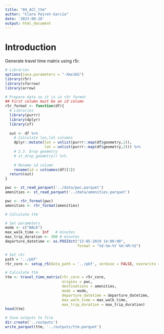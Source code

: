 ```yaml
---
title: "04_ACC_ttm"
author: "Clara Peiret-García"
date: '2023-08-28'
output: html_document
---
```


# Introduction
Generate travel time matrix using r5r.

```r
# Libraries
options(java.parameters = "-Xmx16G")
library(r5r)
library(sfarrow)
library(arrow)
```

```r
# Prepare data so it is in r5r format
## First column must be an id column
r5r_format <- function(df){
  # Libraries
  library(purrr)
  library(dplyr)
  library(sf)
  
  out <- df %>% 
    # Calculate lon,lat columns
    dplyr::mutate(lon = unlist(purrr::map(df$geometry,1)),
                  lat = unlist(purrr::map(df$geometry,2))) %>%
    # 2.3. Drop geometry
    # st_drop_geometry() %>%
    
    # Rename id column
    rename(id = colnames(df)[1])
  return(out)
}

pwc <- st_read_parquet('../data/pwc.parquet')
amenities <- st_read_parquet('../data/amenities.parquet')

pwc <- r5r_format(pwc)
amenities <- r5r_format(amenities)


```

```r
# Calculate ttm

# Set parameters
mode <- c("WALK")
max_walk_time <- Inf   # minutes
max_trip_duration <- 300 # minutes
departure_datetime <- as.POSIXct("13-05-2019 14:00:00",
                                 format = "%d-%m-%Y %H:%M:%S")

# Set r5r
path = '../pbf'
r5r_core <- setup_r5(data_path = '../pbf', verbose = FALSE, overwrite = FALSE)
```

```r
# Calculate ttm
ttm <- travel_time_matrix(r5r_core = r5r_core,
                          origins = pwc,
                          destinations = amenities,
                          mode = mode,
                          departure_datetime = departure_datetime,
                          max_walk_time = max_walk_time,
                          max_trip_duration = max_trip_duration)
head(ttm)

# Save outputs to file
dir.create('../outputs')
write_parquet(ttm, '../outputs/ttm.parquet')
```

